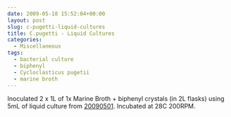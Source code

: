 ```yaml
---
date: 2009-05-18 15:52:04+00:00
layout: post
slug: c-pugetti-liquid-cultures
title: C.pugetti - Liquid Cultures
categories:
  - Miscellaneous
tags:
  - bacterial culture
  - biphenyl
  - Cycloclasticus pugetii
  - marine broth
---
```


Inoculated 2 x 1L of 1x Marine Broth + biphenyl crystals (in 2L flasks) using 5mL of liquid culture from [20090501](/Sam%27s+Working+Notebook+Jan-May+2009#sjw20090501). Incubated at 28C 200RPM.
